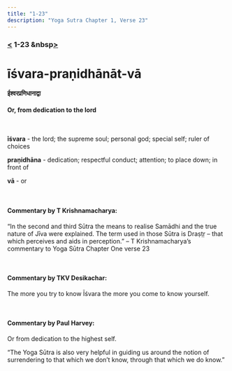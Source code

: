 ```yaml
---
title: "1-23"
description: "Yoga Sutra Chapter 1, Verse 23"
---
```


### [<](/Chapter-1/1-22/) 1-23 &nbsp[>](/Chapter-1/1-24/)

# īśvara-praṇidhānāt-vā

#### ईश्वरप्रणिधानाद्वा

#### Or, from dedication to the lord

<br />

**īśvara** - the lord; the supreme soul; personal god; special self; ruler of choices <br />

**praṇidhāna** - dedication; respectful conduct; attention; to place down; in front of <br />

**vā** - or

<br />

#### Commentary by T Krishnamacharya:

“In the second and third Sūtra the means to realise Samādhi
and the true nature of Jīva were explained.
The term used in those Sūtra is Draṣṭṛ
– that which perceives and aids in perception.”
– T Krishnamacharya’s commentary to Yoga Sūtra Chapter One verse 23

<br />

#### Commentary by TKV Desikachar:

The more you try to know Īśvara the more you come to know yourself.

<br />

#### Commentary by Paul Harvey:

Or from dedication to the highest self.

“The Yoga Sūtra is also very helpful in guiding us around
the notion of surrendering to that which we don’t know,
through that which we do know.”

